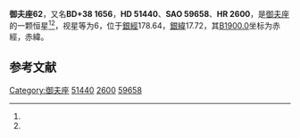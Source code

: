 {{Starbox begin
| name = 御夫座62
}}
{{Starbox observe
| epoch = [[J2000.0|J2000.0]]
| constell = [[御夫座|御夫座]]<ref name=SIMBAD>{{cite web
 | url=http://simbad.u-strasbg.fr/simbad/sim-id?Ident=HR+2600
 | title=Pulsating variable Star
 | publisher=Centre de Données astronomiques de Strasbourg
 | work=SIMBAD
 | accessdate=2012-07-13
 | archive-date=2019-08-13
 | archive-url=https://web.archive.org/web/20190813173335/http://simbad.u-strasbg.fr/simbad/sim-id?Ident=HR+2600
 }}</ref><ref name=DATA>{{cite web
 | url=http://vizier.u-strasbg.fr/viz-bin/VizieR-5?-out.add=.&-source=5050&-corr=PK=HR&-out.max=9999&HR=2600
 | title=VizieR Detailed Page
 | accessdate=2012-07-13
 | archive-date=2019-08-18
 | archive-url=https://web.archive.org/web/20190818180310/http://vizier.u-strasbg.fr/viz-bin/VizieR-5?-out.add=.&-source=5050&-corr=PK=HR&-out.max=9999&HR=2600
 }}</ref>
| 星官 = 
| ra = {{RA|6|59|2.8}}<ref name=SIMBAD /><ref name=DATA />
| dec = {{DEC|+38|3|8}}<ref name=SIMBAD /><ref name=DATA />
| appmag_v = 6<ref name=SIMBAD /><ref name=DATA />
}}
{{Starbox character
| class = K2III<ref name=SIMBAD /><ref name=DATA />
| b-v = 1.23<ref name=SIMBAD /><ref name=DATA />
| u-b = 1.17<ref name=SIMBAD /><ref name=DATA />
| r-i = <ref name=SIMBAD /><ref name=DATA />
| variable = 
}}
{{Starbox astrometry
| radial_v = 1.17
| prop_mo_ra = 25
| parallax = 
| p_error = 
}}
{{Starbox catalog
| names =BD+38 1656，[[SAO星表|SAO]] 59658，[[HD星表|HD]] 51440，[[HR星表|HR]] 2600}}
{{Starbox reference |Simbad=HR+2600}}
{{Starbox end}}

'''御夫座62'''，又名'''BD+38 1656'''，'''HD 51440'''、'''SAO 59658'''、'''HR 2600'''，是[[御夫座|御夫座]]的一颗恒星<ref name=SIMBAD /><ref name=DATA />，视星等为6，位于[[銀道座標系|銀經]]178.64，[[銀道座標系|銀緯]]17.72，其[[B1900.0|B1900.0]]坐标为赤經{{RA|6|52|14}}，赤緯{{DEC|+38|17.72|22}}。

== 参考文献 ==
{{reflist}}

{{star-stub}}

{{御夫座恒星}}
{{星官|座旗|9|11}}
[[Category:御夫座|Category:御夫座]]
[[Category:HD和HDE天體|51440]]
[[Category:HR天體|2600]]
[[Category:SAO天體|59658]]
